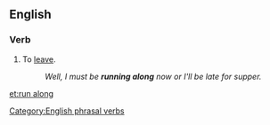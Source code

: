 ==English==

===Verb===
{{en-verb|inf=to [[run]] [[along]]|runs along|running along|ran along|run along}}

# To [[leave]].
#:''Well, I must be '''running along''' now or I'll be late for supper.''

[[Category:English phrasal verbs]]

[[et:run along]]